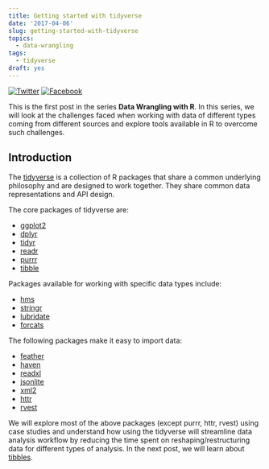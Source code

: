 ```yaml
---
title: Getting started with tidyverse
date: '2017-04-06'
slug: getting-started-with-tidyverse
topics:
  - data-wrangling
tags:
  - tidyverse
draft: yes
---
```


[![Twitter](http://i.imgur.com/tXSoThF.png)](https://twitter.com/login?redirect_after_login=%2Fhome%3Fstatus)
[![Facebook](http://i.imgur.com/P3YfQoD.png)](https://www.facebook.com/sharer/sharer.php?u=)

This is the first post in the series **Data Wrangling with R**. In this series, we will look at the 
challenges faced when working with data of different types coming from different sources and explore 
tools available in R to overcome such challenges. 

## Introduction

The [tidyverse](http://tidyverse.org/) is a collection of R packages that share a common
underlying philosophy and are designed to work together. They share common data representations 
and API design.

The core packages of tidyverse are:

- [ggplot2](http://ggplot2.tidyverse.org/)
- [dplyr](http://dplyr.tidyverse.org/)
- [tidyr](http://tidyr.tidyverse.org/)
- [readr](http://readr.tidyverse.org/)
- [purrr](http://purrr.tidyverse.org/)
- [tibble](http://tibble.tidyverse.org/)

Packages available for working with specific data types include:

- [hms](https://github.com/tidyverse/hms)
- [stringr](http://stringr.tidyverse.org/)
- [lubridate](http://lubridate.tidyverse.org/)
- [forcats](http://forcats.tidyverse.org/)

The following packages make it easy to import data:

- [feather](https://github.com/wesm/feather)
- [haven](http://haven.tidyverse.org/)
- [readxl](http://readxl.tidyverse.org/)
- [jsonlite](https://github.com/jeroen/jsonlite)
- [xml2](https://github.com/r-lib/xml2)
- [httr](https://github.com/r-lib/httr)
- [rvest](https://github.com/hadley/rvest)

We will explore most of the above packages (except purrr, httr, rvest) using case studies 
and understand how using the tidyverse will streamline data analysis workflow by reducing 
the time spent on reshaping/restructuring data for different types of analysis. In the next 
post, we will learn about [tibbles](http://tibble.tidyverse.org/).